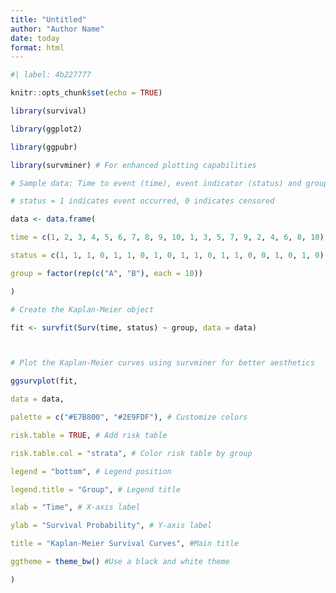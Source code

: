 ```yaml
---
title: "Untitled"
author: "Author Name"
date: today
format: html
---
```




  ```r
#| label: 4b227777

knitr::opts_chunk$set(echo = TRUE)

library(survival)

library(ggplot2)

library(ggpubr)

library(survminer) # For enhanced plotting capabilities

# Sample data: Time to event (time), event indicator (status) and group

# status = 1 indicates event occurred, 0 indicates censored

data <- data.frame(

time = c(1, 2, 3, 4, 5, 6, 7, 8, 9, 10, 1, 3, 5, 7, 9, 2, 4, 6, 8, 10),

status = c(1, 1, 1, 0, 1, 1, 0, 1, 0, 1, 1, 0, 1, 1, 0, 0, 1, 0, 1, 0),

group = factor(rep(c("A", "B"), each = 10))

)

# Create the Kaplan-Meier object

fit <- survfit(Surv(time, status) ~ group, data = data)

  

# Plot the Kaplan-Meier curves using survminer for better aesthetics

ggsurvplot(fit,

data = data,

palette = c("#E7B800", "#2E9FDF"), # Customize colors

risk.table = TRUE, # Add risk table

risk.table.col = "strata", # Color risk table by group

legend = "bottom", # Legend position

legend.title = "Group", # Legend title

xlab = "Time", # X-axis label

ylab = "Survival Probability", # Y-axis label

title = "Kaplan-Meier Survival Curves", #Main title

ggtheme = theme_bw() #Use a black and white theme

)
```


